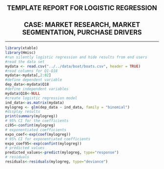 <div class="container">
<center>
<h2>TEMPLATE REPORT FOR LOGISTIC REGRESSION</h2>

<h2>CASE: MARKET RESEARCH, MARKET SEGMENTATION, PURCHASE DRIVERS</h2>

</center>
<hr>

<!--Proccess Parameters:

Please first edit the parameters in the chunk below.-->

```r
library(xtable)
library(Hmisc)
#run silently logistic regression and hide results from end users
#read the data set
mydata <- read.csv("../../data/boat/boats.csv", header = TRUE)
#read columns for Q1-Q18
mydata<-mydata[,2:82]
#define dependent variable
dep_data<-mydata$Q18
#define independent variables
mydata$Q18<-NULL
#create logistic regression model
ind_data<-as.matrix(mydata)
mylogreg <- glm(dep_data ~ ind_data, family = "binomial")
#display results
print(summary(mylogreg))
# 95% CI for the coefficients
ci95<-confint(mylogreg)
# exponentiated coefficients
expo_coef<-exp(coef(mylogreg))
# 95% CI for exponentiated coefficients
expo_coef95<-exp(confint(mylogreg))
# predicted values
predicted_values<-predict(mylogreg, type="response") 
# residuals
residuals<-residuals(mylogreg, type="deviance")

```

</div>